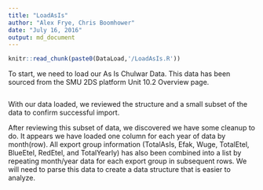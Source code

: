 ```yaml
---
title: "LoadAsIs"
author: "Alex Frye, Chris Boomhower"
date: "July 16, 2016"
output: md_document
---
```


```r
knitr::read_chunk(paste0(DataLoad,'/LoadAsIs.R'))
```

To start, we need to load our As Is Chulwar Data. This data has been sourced from the SMU 2DS platform Unit 10.2 Overview page.

```R
```

With our data loaded, we reviewed the structure and a small subset of the data to confirm successful import.

After reviewing this subset of data, we discovered we have some cleanup to do. It appears we have loaded one column for each year of data by month(row). All export group information (TotalAsIs, Efak, Wuge, TotalEtel, BlueEtel, RedEtel, and TotalYearly) has also been combined into a list by repeating month/year data for each export group in subsequent rows. We will need to parse this data to create a data structure that is easier to analyze. 